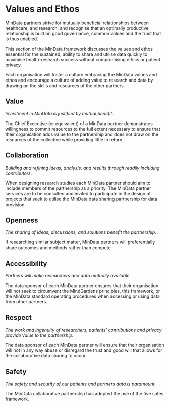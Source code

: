 # Values and Ethos

MinData partners strive for mutually beneficial relationships between healthcare, and research; and recognise that an optimally productive relationship is built on good governance, common values and the trust that is thus enabled.

This section of the MinData framework discusses the values and ethos essential for the sustained, ability to share and utilise data quickly to maximise health-research success without compromising ethics or patient privacy.

Each organisation will foster a culture embracing the MinData values and ethos and encourage a culture of adding value to research and data by drawing on the skills and resources of the other partners.

## Value

_Investment in MinData is justified by mutual benefit._

The Chief Executive (or equivalent) of a MinData partner demonstrates willingness to commit resources to the full extent necessary to ensure that their organisation adds value to the partnership and does not draw on the resources of the collective while providing little in return.

## Collaboration

_Building and refining ideas, analysis, and results through readily including contributors._

When designing research studies each MinData partner should aim to include members of the partnership as a priority. The MinData partner services are to be consulted and invited to participate in the design of projects that seek to utilise the MinData data sharing partnership for data provision.

## Openness

_The sharing of ideas, discussions, and solutions benefit the partnership._

If researching similar subject matter, MinData partners will preferentially share outcomes and methods rather than compete.

## Accessibility

_Partners will make researchers and data mutually available._

The data sponsor of each MinData partner ensures that their organisation will not seek to circumvent the MindGardens principles, this framework, or the MinData standard operating procedures when accessing or using data from other partners.

## Respect

_The work and ingenuity of researchers, patients’ contributions and privacy provide value to the partnership._

The data sponsor of each MinData partner will ensure that their organisation will not in any way abuse or disregard the trust and good will that allows for the collaborative data sharing to occur.

## Safety

_The safety and security of our patients and partners data is paramount._

The MinData collaborative partnership has adopted the use of the five safes framework.
